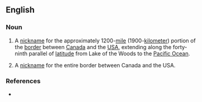 ==English==
{{wikipedia|49th parallel north}}

===Noun===
{{en-noun|head=[[forty]]-[[ninth]] [[parallel]]|-}}

# {{label|en|Canada|US}} A [[nickname]] for the approximately 1200-[[mile]] (1900-[[kilometer]]) portion of the [[border]] between [[Canada]] and the [[USA]], extending along the forty-ninth parallel of [[latitude]] from Lake of the Woods to the [[Pacific Ocean]].
# {{label|en|Canada|US|nonstandard}} A [[nickname]] for the entire border between Canada and the USA.

===References===
* {{R:OneLook}}